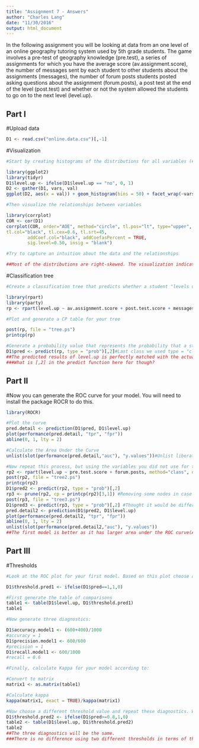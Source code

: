 ```yaml
---
title: "Assignment 7 - Answers"
author: "Charles Lang"
date: "11/30/2016"
output: html_document
---
```


In the following assignment you will be looking at data from an one level of an online geography tutoring system used by 5th grade students. The game involves a pre-test of geography knowledge (pre.test), a series of assignments for which you have the average score (av.assignment.score),  the number of messages sent by each student to other students about the assignments (messages), the number of forum posts students posted asking questions about the assignment (forum.posts), a post test at the end of the level (post.test) and whether or not the system allowed the students to go on to the next level (level.up).  

## Part I

#Upload data
```r
D1 <- read.csv("online.data.csv")[,-1]
```

#Visualization 
```r
#Start by creating histograms of the distributions for all variables (#HINT: look up "facet" in the ggplot documentation)

library(ggplot2)
library(tidyr)
D1$level.up <- ifelse(D1$level.up == "no", 0, 1)
D2 <- gather(D1, vars, val)
ggplot(D2, aes(x = val)) + geom_histogram(bins = 50) + facet_wrap(~vars, scales = "free")

#Then visualize the relationships between variables

library(corrplot)
COR <- cor(D1)
corrplot(COR, order="AOE", method="circle", tl.pos="lt", type="upper",        
tl.col="black", tl.cex=0.6, tl.srt=45, 
        addCoef.col="black", addCoefasPercent = TRUE,
        sig.level=0.50, insig = "blank")

#Try to capture an intuition about the data and the relationships

##Most of the distributions are right-skewed. The visualization indicates that the strongest relationship is between messages and post.test.score.There are also strong positive associations between av.assignment.score and level.up, between av.assignment and post.test.score.
```

#Classification tree
```r
#Create a classification tree that predicts whether a student "levels up" in the online course using three variables of your choice (As we did last time, set all controls to their minimums)

library(rpart)
library(party)
rp <- rpart(level.up ~ av.assignment.score + post.test.score + messages, method="class", data=D1)

#Plot and generate a CP table for your tree 

post(rp, file = "tree.ps")
printcp(rp)

#Generate a probability value that represents the probability that a student levels up based your classification tree 
D1$pred <- predict(rp, type = "prob")[,2]#Last class we used type = "class" which predicted the classification for us, this time we are using type = "prob" to see the probability that our classififcation is based on.
##The predicted results of level.up is perfectly matched with the actual ones.
###What is [,2] in the predict function here for though?
```

## Part II
#Now you can generate the ROC curve for your model. You will need to install the package ROCR to do this.
```r
library(ROCR)

#Plot the curve
pred.detail <- prediction(D1$pred, D1$level.up) 
plot(performance(pred.detail, "tpr", "fpr"))
abline(0, 1, lty = 2)

#Calculate the Area Under the Curve
unlist(slot(performance(pred.detail,"auc"), "y.values"))#Unlist liberates the AUC value from the "performance" object created by ROCR

#Now repeat this process, but using the variables you did not use for the previous model and compare the plots & results of your two models. Which one do you think was the better model? Why?
rp2 <- rpart(level.up ~ pre.test.score + forum.posts, method="class", data=D1)
post(rp2, file = "tree2.ps")
printcp(rp2)
D1$pred2 <- predict(rp2, type = "prob")[,2]
rp3 <- prune(rp2, cp = printcp(rp2)[3,1]) #Removing some nodes in case of overfitting issues
post(rp3, file = "tree3.ps")
D1$pred3 <- predict(rp3, type = "prob")[,2] #Thought it would be different than D1$pred2
pred.detail2 <- prediction(D1$pred2, D1$level.up) 
plot(performance(pred.detail2, "tpr", "fpr"))
abline(0, 1, lty = 2)
unlist(slot(performance(pred.detail2,"auc"), "y.values"))
##The first model is better as it has larger area under the ROC curve(AUC).
```
## Part III
#Thresholds
```r
#Look at the ROC plot for your first model. Based on this plot choose a probability threshold that balances capturing the most correct predictions against false positives. Then generate a new variable in your data set that classifies each student according to your chosen threshold.

D1$threshold.pred1 <- ifelse(D1$pred==1,1,0)

#First generate the table of comparisons
table1 <- table(D1$level.up, D1$threshold.pred1)
table1

#Now generate three diagnostics:

D1$accuracy.model1 <- (600+400)/1000
#accuracy = 1
D1$precision.model1 <- 600/600
#precision = 1
D1$recall.model1 <- 600/1000
#recall = 0.6

#Finally, calculate Kappa for your model according to:

#Convert to matrix
matrix1 <- as.matrix(table1)

#Calculate kappa
kappa(matrix1, exact = TRUE)/kappa(matrix1)

#Now choose a different threshold value and repeat these diagnostics. What conclusions can you draw about your two thresholds?
D1$threshold.pred2 <- ifelse(D1$pred>=0.8,1,0)
table2 <- table(D1$level.up, D1$threshold.pred2)
table2
##The three diagnostics will be the same.
###There is no difference using two different thresholds in terms of the first model values as it is already perfectly matched to the actual observations and different thresholds make no difference for it.
```


